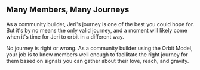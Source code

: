 
## Many Members, Many Journeys

As a community builder, Jeri's journey is one of the best you
could hope for. But it's by no means the only valid journey,
and a moment will likely come when it's time for Jeri to orbit
in a different way.

No journey is right or wrong. As a community
builder using the Orbit Model, your job is to know members well
enough to facilitate the right journey for them
based on signals you can gather about their love, reach, and gravity.


